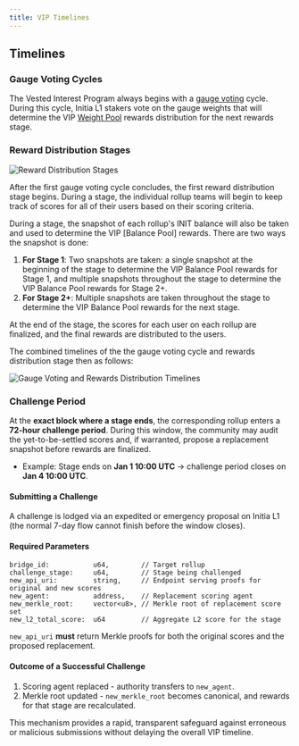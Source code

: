 ```yaml
---
title: VIP Timelines
---
```


## Timelines

### Gauge Voting Cycles

The Vested Interest Program always begins with a [gauge voting](/home/core-concepts/vip/gauges) cycle. During this cycle, Initia L1 stakers vote on the gauge weights that will determine the VIP [Weight Pool](/home/core-concepts/vip/architecture#weight-pool) rewards distribution for the next rewards stage.

### Reward Distribution Stages

![Reward Distribution Stages](/images/vip/vip_rewards_distribution_timeline.png)

After the first gauge voting cycle concludes, the first reward distribution stage begins. During a stage, the individual rollup teams will begin to keep track of scores for all of their users based on their scoring criteria.

During a stage, the snapshot of each rollup's INIT balance will also be taken and used to determine the VIP [Balance Pool] rewards. There are two ways the snapshot is done:

1.  **For Stage 1**: Two snapshots are taken: a single snapshot at the beginning of the stage to determine the VIP Balance Pool rewards for Stage 1, and multiple snapshots throughout the stage to determine the VIP Balance Pool rewards for Stage 2+.
2.  **For Stage 2+**: Multiple snapshots are taken throughout the stage to determine the VIP Balance Pool rewards for the next stage.

At the end of the stage, the scores for each user on each rollup are finalized, and the final rewards are distributed to the users.

The combined timelines of the the gauge voting cycle and rewards distribution stage then as follows:

![Gauge Voting and Rewards Distribution Timelines](/images/vip/vip_timelines.png)

### Challenge Period

At the **exact block where a stage ends**, the corresponding rollup enters a **72-hour challenge period**. During this window, the community may audit the yet-to-be-settled scores and, if warranted, propose a replacement snapshot before rewards are finalized.

- Example: Stage ends on **Jan 1 10:00 UTC** → challenge period closes on **Jan 4 10:00 UTC**.

#### Submitting a Challenge

A challenge is lodged via an expedited or emergency proposal on Initia L1 (the normal 7-day flow cannot finish before the window closes).

#### Required Parameters

```
bridge_id:           u64,        // Target rollup
challenge_stage:     u64,        // Stage being challenged
new_api_uri:         string,     // Endpoint serving proofs for original and new scores
new_agent:           address,    // Replacement scoring agent
new_merkle_root:     vector<u8>, // Merkle root of replacement score set
new_l2_total_score:  u64         // Aggregate L2 score for the stage
```

`new_api_uri` **must** return Merkle proofs for both the original scores and the proposed replacement.

#### Outcome of a Successful Challenge

1. Scoring agent replaced - authority transfers to `new_agent`.
2. Merkle root updated - `new_merkle_root` becomes canonical, and rewards for that stage are recalculated.

This mechanism provides a rapid, transparent safeguard against erroneous or malicious submissions without delaying the overall VIP timeline.